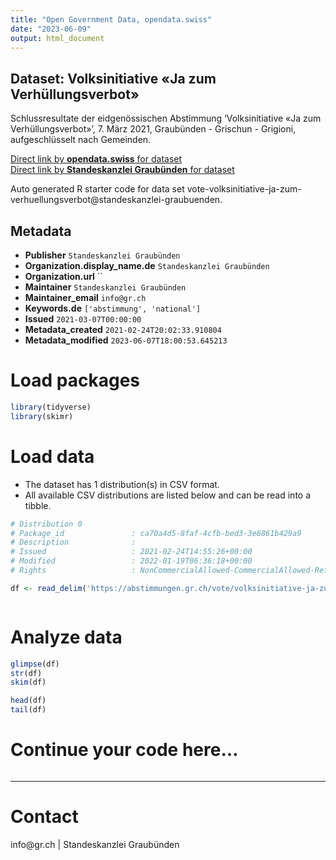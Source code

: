 ```yaml
---
title: "Open Government Data, opendata.swiss"
date: "2023-06-09"
output: html_document
---
```


## Dataset: Volksinitiative «Ja zum Verhüllungsverbot»

Schlussresultate der eidgenössischen Abstimmung 'Volksinitiative «Ja zum Verhüllungsverbot»', 7. März 2021, Graubünden - Grischun - Grigioni, aufgeschlüsselt nach Gemeinden.

[Direct link by **opendata.swiss** for dataset](https://opendata.swiss/de/dataset/volksinitiative-ja-zum-verhullungsverbot)<br>
[Direct link by **Standeskanzlei Graubünden** for dataset](https://abstimmungen.gr.ch/vote/volksinitiative-ja-zum-verhuellungsverbot/data)

Auto generated R starter code for data set vote-volksinitiative-ja-zum-verhuellungsverbot@standeskanzlei-graubuenden.

## Metadata

- **Publisher** `Standeskanzlei Graubünden`
- **Organization.display_name.de** `Standeskanzlei Graubünden`
- **Organization.url** ``
- **Maintainer** `Standeskanzlei Graubünden`
- **Maintainer_email** `info@gr.ch`
- **Keywords.de** `['abstimmung', 'national']`
- **Issued** `2021-03-07T00:00:00`
- **Metadata_created** `2021-02-24T20:02:33.910804`
- **Metadata_modified** `2023-06-07T18:00:53.645213`


# Load packages

```r

library(tidyverse)
library(skimr)

```

# Load data

-   The dataset has 1 distribution(s) in CSV format.
-   All available CSV distributions are listed below and can be read into a tibble.

```r

# Distribution 0
# Package_id               : ca70a4d5-8faf-4cfb-bed3-3e6861b429a9
# Description              : 
# Issued                   : 2021-02-24T14:55:26+00:00
# Modified                 : 2022-01-19T06:36:18+00:00
# Rights                   : NonCommercialAllowed-CommercialAllowed-ReferenceRequired

df <- read_delim('https://abstimmungen.gr.ch/vote/volksinitiative-ja-zum-verhuellungsverbot/data-csv')



```

# Analyze data

```r

glimpse(df)
str(df)
skim(df)

head(df)
tail(df)

```

# Continue your code here...

```r

```

------------------------------------------------------------------------

# Contact

info@gr.ch | Standeskanzlei Graubünden
